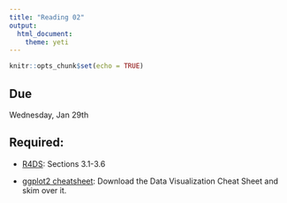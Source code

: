 ```yaml
---
title: "Reading 02"
output: 
  html_document: 
    theme: yeti
---
```


```r
knitr::opts_chunk$set(echo = TRUE)
```

## Due

Wednesday, Jan 29th

## Required:

- [R4DS](https://r4ds.had.co.nz/data-visualisation.html): Sections 3.1-3.6

- [ggplot2 cheatsheet](https://rstudio.com/resources/cheatsheets/): Download the Data Visualization Cheat Sheet and skim over it.